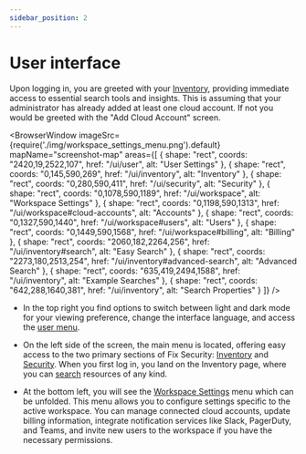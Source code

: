 ```yaml
---
sidebar_position: 2
---
```


# User interface

Upon logging in, you are greeted with your [Inventory](./inventory.mdx), providing immediate access to essential search tools and insights. This is assuming that your administrator has already added at least one cloud account. If not you would be greeted with the "Add Cloud Account" screen.

<BrowserWindow 
  imageSrc={require('./img/workspace_settings_menu.png').default}
  mapName="screenshot-map"
  areas={[
    { shape: "rect", coords: "2420,19,2522,107", href: "/ui/user", alt: "User Settings" },
    { shape: "rect", coords: "0,145,590,269", href: "/ui/inventory", alt: "Inventory" },
    { shape: "rect", coords: "0,280,590,411", href: "/ui/security", alt: "Security" },
    { shape: "rect", coords: "0,1078,590,1189", href: "/ui/workspace", alt: "Workspace Settings" },
    { shape: "rect", coords: "0,1198,590,1313", href: "/ui/workspace#cloud-accounts", alt: "Accounts" },
    { shape: "rect", coords: "0,1327,590,1440", href: "/ui/workspace#users", alt: "Users" },
    { shape: "rect", coords: "0,1449,590,1568", href: "/ui/workspace#billing", alt: "Billing" },
    { shape: "rect", coords: "2060,182,2264,256", href: "/ui/inventory#search", alt: "Easy Search" },
    { shape: "rect", coords: "2273,180,2513,254", href: "/ui/inventory#advanced-search", alt: "Advanced Search" },
    { shape: "rect", coords: "635,419,2494,1588", href: "/ui/inventory", alt: "Example Searches" },
    { shape: "rect", coords: "642,288,1640,381", href: "/ui/inventory", alt: "Search Properties" }
  ]}
/>

- In the top right you find options to switch between light and dark mode for your viewing preference, change the interface language, and access the [user menu](./user.mdx).

- On the left side of the screen, the main menu is located, offering easy access to the two primary sections of Fix Security: [Inventory](./inventory.mdx) and [Security](./security/index.mdx). When you first log in, you land on the Inventory page, where you can [search](./inventory.mdx) resources of any kind.

- At the bottom left, you will see the [Workspace Settings](./workspace.mdx) menu which can be unfolded. This menu allows you to configure settings specific to the active workspace. You can manage connected cloud accounts, update billing information, integrate notification services like Slack, PagerDuty, and Teams, and invite new users to the workspace if you have the necessary permissions.
